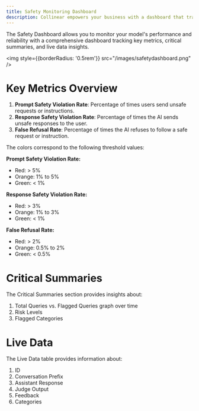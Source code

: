 ```yaml
---
title: Safety Monitoring Dashboard
description: Collinear empowers your business with a dashboard that tracks key metrics to ensure your AI performs safely, accurately, and reliably
---
```


The Safety Dashboard allows you to monitor your model's performance and reliability with a comprehensive dashboard tracking key metrics, critical summaries, and live data insights.

<img
    style={{borderRadius: '0.5rem'}}
    src="/images/safetydashboard.png"
/>

# Key Metrics Overview

1. **Prompt Safety Violation Rate**: Percentage of times users send unsafe requests or instructions.
2. **Response Safety Violation Rate**: Percentage of times the AI sends unsafe responses to the user.
3. **False Refusal Rate**: Percentage of times the AI refuses to follow a safe request or instruction.

The colors correspond to the following threshold values:

**Prompt Safety Violation Rate:**
- Red: > 5%
- Orange: 1% to 5%
- Green: < 1%

**Response Safety Violation Rate:**
- Red: > 3%
- Orange: 1% to 3%
- Green: < 1%

**False Refusal Rate:**
- Red: > 2%
- Orange: 0.5% to 2%
- Green: < 0.5%

# Critical Summaries
The Critical Summaries section provides insights about:
1. Total Queries vs. Flagged Queries graph over time
2. Risk Levels 
3. Flagged Categories

# Live Data
The Live Data table provides information about:
1. ID
2. Conversation Prefix
3. Assistant Response
4. Judge Output
5. Feedback
6. Categories